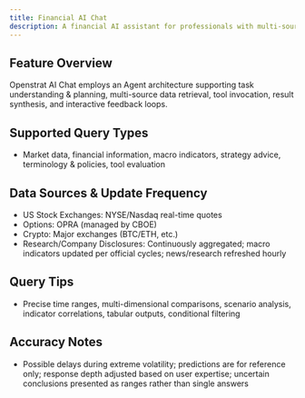 ```yaml
---
title: Financial AI Chat
description: A financial AI assistant for professionals with multi-source data and complex task orchestration.
---
```



## Feature Overview
Openstrat AI Chat employs an Agent architecture supporting task understanding & planning, multi-source data retrieval, tool invocation, result synthesis, and interactive feedback loops.

## Supported Query Types
- Market data, financial information, macro indicators, strategy advice, terminology & policies, tool evaluation

## Data Sources & Update Frequency
- US Stock Exchanges: NYSE/Nasdaq real-time quotes
- Options: OPRA (managed by CBOE)
- Crypto: Major exchanges (BTC/ETH, etc.)
- Research/Company Disclosures: Continuously aggregated; macro indicators updated per official cycles; news/research refreshed hourly

## Query Tips
- Precise time ranges, multi-dimensional comparisons, scenario analysis, indicator correlations, tabular outputs, conditional filtering

## Accuracy Notes
- Possible delays during extreme volatility; predictions are for reference only; response depth adjusted based on user expertise; uncertain conclusions presented as ranges rather than single answers

